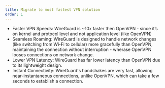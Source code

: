 ```yaml
---
title: Migrate to most fastest VPN solution
order: 1
---
```

- Faster VPN Speeds: WireGuard is ~10x faster then OpenVPN - since it’s on kernel and protocol level and not application level (like OpenVPN)
- Seamless Roaming: WireGuard is designed to handle network changes (like switching from Wi-Fi to cellular) more gracefully than OpenVPN, maintaining the connection without interruption - wherase OpenVPN looses connections on network change.
- Lower VPN Latency: WireGuard has far lower latency than OpenVPN due to its lightweight design.
- Instant Connectivity: WireGuard's handshakes are very fast, allowing near-instantaneous connections, unlike OpenVPN, which can take a few seconds to establish a connection.